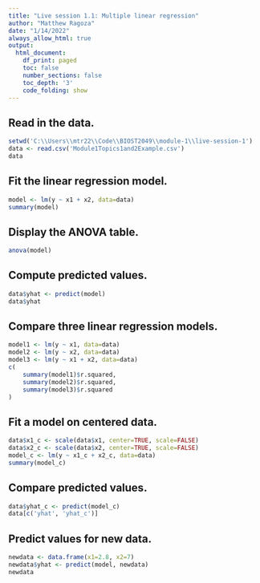 ```yaml
---
title: "Live session 1.1: Multiple linear regression"
author: "Matthew Ragoza"
date: "1/14/2022"
always_allow_html: true
output:
  html_document:
    df_print: paged
    toc: false
    number_sections: false
    toc_depth: '3'
    code_folding: show
---
```


## Read in the data.

```r
setwd('C:\\Users\\mtr22\\Code\\BIOST2049\\module-1\\live-session-1')
data <- read.csv('Module1Topics1and2Example.csv')
data
```

## Fit the linear regression model.

```r
model <- lm(y ~ x1 + x2, data=data)
summary(model)
```

## Display the ANOVA table.

```r
anova(model)
```

## Compute predicted values.

```r
data$yhat <- predict(model)
data$yhat
```

## Compare three linear regression models.

```r
model1 <- lm(y ~ x1, data=data)
model2 <- lm(y ~ x2, data=data)
model3 <- lm(y ~ x1 + x2, data=data)
c(
    summary(model1)$r.squared,
    summary(model2)$r.squared,
    summary(model3)$r.squared
)
```
## Fit a model on centered data.

```r
data$x1_c <- scale(data$x1, center=TRUE, scale=FALSE)
data$x2_c <- scale(data$x2, center=TRUE, scale=FALSE)
model_c <- lm(y ~ x1_c + x2_c, data=data)
summary(model_c)
```

## Compare predicted values.

```r
data$yhat_c <- predict(model_c)
data[c('yhat', 'yhat_c')]
```

## Predict values for new data.

```r
newdata <- data.frame(x1=2.8, x2=7)
newdata$yhat <- predict(model, newdata)
newdata
```